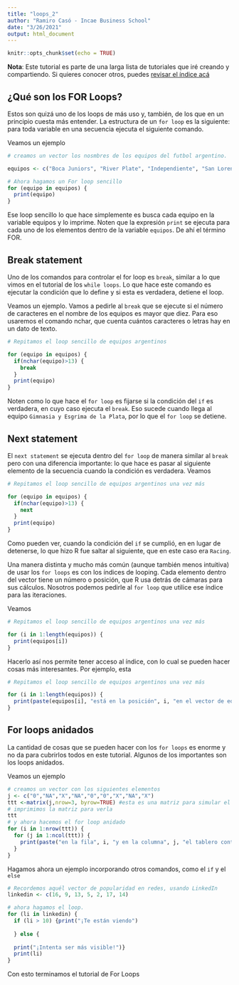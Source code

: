 ```yaml
---
title: "loops_2"
author: "Ramiro Casó - Incae Business School"
date: "3/26/2021"
output: html_document
---
```


```r
knitr::opts_chunk$set(echo = TRUE)
```

**Nota**: Este tutorial es parte de una larga lista de tutoriales que iré creando y compartiendo. Si quieres conocer otros, puedes [revisar el índice acá](https://ramirocaso.github.io/learning_R/)

## ¿Qué son los FOR Loops?

Estos son quizá uno de los loops de más uso y, también, de los que en un principio cuesta más entender. 
La estructura de un `for loop` es la siguiente: para toda variable en una secuencia ejecuta el siguiente comando. 

Veamos un ejemplo

```r
# creamos un vector los nosmbres de los equipos del futbol argentino. 

equipos <- c("Boca Juniors", "River Plate", "Independiente", "San Lorenzo", "Huracán", "Gimnasia y Esgrima de la Plata", "Racing", "Estudiantes de la Plata")

# Ahora hagamos un For loop sencillo
for (equipo in equipos) {
  print(equipo)
}
```
Ese loop sencillo lo que hace simplemente es busca cada equipo en la variable equipos y lo imprime. Noten que la expresión `print` se ejecuta para cada uno de los elementos dentro de la variable `equipos`. De ahí el término FOR. 

## Break statement

Uno de los comandos para controlar el for loop es `break`, similar a lo que vimos en el tutorial de los `while loops`. Lo que hace este comando es ejecutar la condición que lo define y si esta es verdadera, detiene el loop. 

Veamos un ejemplo. 
Vamos a pedirle al `break` que se ejecute si el número de caracteres en el nombre de los equipos es mayor que diez. Para eso usaremos el comando nchar, que cuenta cuántos caracteres o letras hay en un dato de texto. 

```r
# Repitamos el loop sencillo de equipos argentinos

for (equipo in equipos) {
  if(nchar(equipo)>13) {
    break
  }
  print(equipo)
}
```

Noten como lo que hace el `for loop` es fijarse si la condición del `if` es verdadera, en cuyo caso ejecuta el `break`. Eso sucede cuando llega al equipo `Gimnasia y Esgrima de la Plata`, por lo que el `for loop` se detiene. 

## Next statement

El `next statement` se ejecuta dentro del `for loop` de manera similar al `break` pero con una diferencia importante: lo que hace es pasar al siguiente elemento de la secuencia cuando la condición es verdadera. Veamos

```r
# Repitamos el loop sencillo de equipos argentinos una vez más

for (equipo in equipos) {
  if(nchar(equipo)>13) {
    next
  }
  print(equipo)
}
```
Como pueden ver, cuando la condición del `if` se cumplió, en en lugar de detenerse, lo que hizo R fue saltar al siguiente, que en este caso era `Racing`. 

Una manera distinta y  mucho más común (aunque también menos intuitiva) de usar los `for loops` es con los índices de looping. Cada elemento dentro del vector tiene un número o posición, que R usa detrás de cámaras para sus cálculos. Nosotros podemos pedirle al `for loop` que utilice ese índice para las iteraciones. 

Veamos

```r
# Repitamos el loop sencillo de equipos argentinos una vez más

for (i in 1:length(equipos)) {
  print(equipos[i])
}
```

Hacerlo así nos permite tener acceso al índice, con lo cual se pueden hacer cosas más interesantes. Por ejemplo, esta

```r
# Repitamos el loop sencillo de equipos argentinos una vez más

for (i in 1:length(equipos)) {
  print(paste(equipos[i], "está en la posición", i, "en el vector de equipos"))
}
```

## For loops anidados

La cantidad de cosas que se pueden hacer con los `for loops` es enorme y no da para cubrirlos todos en este tutorial. Algunos de los importantes son los loops anidados. 

Veamos un ejemplo

```r
# creamos un vector con los siguientes elementos
j <- c("0","NA","X","NA","0","0","X","NA","X")
ttt <-matrix(j,nrow=3, byrow=TRUE) #esta es una matriz para simular el popular juego tic tac toe, conocido como la vieja en Venezuela o Gato en Costa Rica
# imprimimos la matriz para verla
ttt
# y ahora hacemos el for loop anidado
for (i in 1:nrow(ttt)) {
  for (j in 1:ncol(ttt)) {
    print(paste("en la fila", i, "y en la columna", j, "el tablero contiene", ttt[i,j]))
  }
}
```

Hagamos ahora un ejemplo incorporando otros comandos, como el `if` y el `else`

```r
# Recordemos aquél vector de popularidad en redes, usando LinkedIn
linkedin <- c(16, 9, 13, 5, 2, 17, 14)

# ahora hagamos el loop. 
for (li in linkedin) {
  if (li > 10) {print("¡Te están viendo")
    
  } else {
    
  print("¡Intenta ser más visible!")}
  print(li)
}
```

Con esto terminamos el tutorial de For Loops
